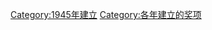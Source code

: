 {{cat topic in year| topic=建立的奖项|year=1945}}
[[Category:1945年建立|Category:1945年建立]]
[[Category:各年建立的奖项|Category:各年建立的奖项]]